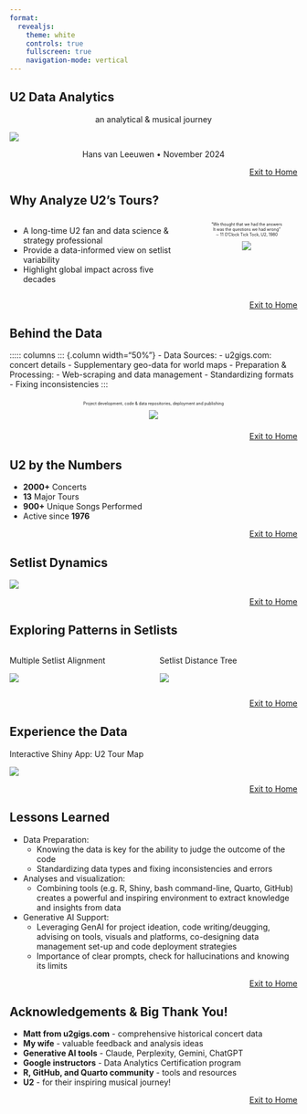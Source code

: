 ```yaml
---
format:
  revealjs:
    theme: white
    controls: true
    fullscreen: true
    navigation-mode: vertical
---
```


## U2 Data Analytics

::: {style="text-align: center;"}
an analytical & musical journey
:::

![](u2hvl/DSCN1518.JPG)

::: {style="text-align: center;"}
Hans van Leeuwen • November 2024
:::

::: {style="text-align: right;"}
::: {style="font-size: 14px;"}
[Exit to Home](index.html)
:::
:::

## Why Analyze U2's Tours?

:::::: columns
::: {.column width="50%"}
-   A long-time U2 fan and data science & strategy professional
-   Provide a data-informed view on setlist variability
-   Highlight global impact across five decades
:::

:::: {.column width="50%" style="font-size: 0.5em;"}
::: {style="text-align: center;"}
"We thought that we had the answers\
It was the questions we had wrong"\
∼ 11 O'Clock Tick Tock, U2, 1980

![](u2hvl/EverythingYouKnowIsWrong.JPG)
:::
::::
::::::


::: {style="text-align: right;"}
::: {style="font-size: 14px;"}
[Exit to Home](index.html)
:::
:::

## Behind the Data {.smaller}

::::: columns
::: {.column width="50%"}
-   Data Sources:
    -   u2gigs.com: concert details
    -   Supplementary geo-data for world maps
-   Preparation & Processing:
    -   Web-scraping and data management
    -   Standardizing formats
    -   Fixing inconsistencies
:::

::: {.column width="50%" style="font-size: 0.5em;"}
::: {style="text-align: center;"}
Project development, code & data repositories, deployment and publishing

![](u2hvl/u2_data_analytics_project_setup.jpg)
:::
:::::

::: {style="text-align: right;"}
::: {style="font-size: 14px;"}
[Exit to Home](index.html)
:::
:::

## U2 by the Numbers

-   **2000+** Concerts
-   **13** Major Tours
-   **900+** Unique Songs Performed
-   Active since **1976**

::: {style="text-align: right;"}
::: {style="font-size: 14px;"}
[Exit to Home](index.html)
:::
:::

## Setlist Dynamics

![](u2hvl/setlist_variability_by_tour.png)

::: {style="text-align: right;"}
::: {style="font-size: 14px;"}
[Exit to Home](index.html)
:::
:::

## Exploring Patterns in Setlists

::::: columns
::: {.column width="50%"}
Multiple Setlist Alignment

![](u2hvl/setlist_alignment_mafft.png)
:::

::: {.column width="50%"}
Setlist Distance Tree

![](u2hvl/distance_tree_legs_colored.png)
:::
:::::

::: {style="text-align: right;"}
::: {style="font-size: 14px;"}
[Exit to Home](index.html)
:::
:::

## Experience the Data

Interactive Shiny App: U2 Tour Map

![](u2hvl/u2_tour_map_shiny_app.png)

::: {style="text-align: right;"}
::: {style="font-size: 14px;"}
[Exit to Home](index.html)
:::
:::

## Lessons Learned {.smaller}

-   Data Preparation:
    -   Knowing the data is key for the ability to judge the outcome of the code
    -   Standardizing data types and fixing inconsistencies and errors
-   Analyses and visualization:
    -   Combining tools (e.g. R, Shiny, bash command-line, Quarto, GitHub) creates a powerful and inspiring environment to extract knowledge and insights from data
-   Generative AI Support:
    -   Leveraging GenAI for project ideation, code writing/deugging, advising on tools, visuals and platforms, co-designing data management set-up and code deployment strategies
    -   Importance of clear prompts, check for hallucinations and knowing its limits

::: {style="text-align: right;"}
::: {style="font-size: 14px;"}
[Exit to Home](index.html)
:::
:::

## Acknowledgements & Big Thank You!

-   **Matt from u2gigs.com** - comprehensive historical concert data
-   **My wife** - valuable feedback and analysis ideas
-   **Generative AI tools** - Claude, Perplexity, Gemini, ChatGPT
-   **Google instructors** - Data Analytics Certification program
-   **R, GitHub, and Quarto community** - tools and resources
-   **U2** - for their inspiring musical journey!

::: {style="text-align: right;"}
::: {style="font-size: 14px;"}
[Exit to Home](index.html)
:::
:::